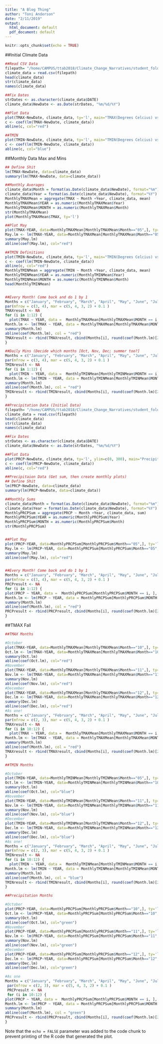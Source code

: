 ```yaml
---
title: "A Blog Thing"
author: "Toni Anderson"
date: "2/11/2019"
output:
  html_document: default
  pdf_document: default
---
```


```r
knitr::opts_chunk$set(echo = TRUE)
```
##Initial Climate Data

```r
##Read CSV Data
filepath= "/home/CAMPUS/ttab2018/Climate_Change_Narratives/student_folders/Anderson/tonianderson_burbank_realdata.csv"
climate_data = read.csv(filepath)
head(climate_data)
str(climate_data)
names(climate_data)

##Fix Dates
strDates <- as.character(climate_data$DATE)
climate_data$NewDate <- as.Date(strDates, "%m/%d/%Y")

##Plot Data
plot(TMAX~NewDate, climate_data, ty='l', main="TMAX(Degrees Celcius) vs. Time(Years)", xlab="Time(Years)", ylab="TMAX(Degrees Celcius)", col.main="black", col.lab="red" )
c <- coef(lm(TMAX~NewDate, climate_data))
abline(c, col="red")

##TMIN
plot(TMIN~NewDate, climate_data, ty='l', main="TMIN(Degrees Celcius) vs. Time(Years)", xlab="Time(Years)", ylab="TMIN(Degrees Celcius)", col.main="black", col.lab="blue" )
c <- coef(lm(TMIN~NewDate, climate_data))
abline(c, col="blue")
```

##Monthly Data Max and Mins

```r
## Define Shit
lm(TMAX~NewDate, data=climate_data)
summary(lm(TMAX~NewDate, data=climate_data))

##Monthly Averages
climate_data$Month = format(as.Date(climate_data$NewDate), format="%m")
climate_data$Year = format(as.Date(climate_data$NewDate), format="%Y")
MonthlyTMAXMean = aggregate(TMAX ~ Month +Year, climate_data, mean)
MonthlyTMAXMean$YEAR = as.numeric(MonthlyTMAXMean$Year)
MonthlyTMAXMean$MONTH = as.numeric(MonthlyTMAXMean$Month)
str(MonthlyTMAXMean)
plot(MonthlyTMAXMean$TMAX, ty='l')

##Plot May
plot(TMAX~YEAR, data=MonthlyTMAXMean[MonthlyTMAXMean$Month=="05",], ty='l', xlim=c(1950, 2020), main="May TMAX(Degrees Celcius) vs. Time(Years)", xlab="Time(Years)", ylab="TMAX(Degrees Celcius)", col.main="black", col.lab="blue")
May.lm <- lm(TMAX~YEAR, data=MonthlyTMAXMean[MonthlyTMAXMean$Month=="05",])
summary(May.lm)
abline(coef(May.lm), col="red")

##TMIN Definitions
plot(TMIN~NewDate, climate_data, ty='l', main="TMIN(Degrees Celcius) vs. Time(Years)", xlab="Time(Years)", ylab="TMIN(Degrees Celcius)", col.main="black", col.lab="blue" )
c <- coef(lm(TMIN~NewDate, climate_data))
abline(c, col="red")
MonthlyTMINMean = aggregate(TMIN ~ Month +Year, climate_data, mean)
MonthlyTMINMean$YEAR = as.numeric(MonthlyTMINMean$Year)
MonthlyTMINMean$MONTH = as.numeric(MonthlyTMINMean$Month)
head(MonthlyTMINMean)


##Every Month! Come back and do 1 by 1
Months = c("January", "February", "March", "April", "May", "June", "July", "August", "September", "October", "November", "December")
par(mfrow = c(3, 4), mar = c(5, 4, 3, 2) + 0.1 )
TMAXresult <- NA 
for (i in 1:12) {
  plot(TMAX ~ YEAR, data =  MonthlyTMAXMean[MonthlyTMAXMean$MONTH == i, ], ty = "l", las = 1, xlim = c(1940, 2020), ylim=c(15, 35),main = Months[i])
Month.lm <- lm(TMAX ~ YEAR, data = MonthlyTMAXMean[MonthlyTMAXMean$MONTH == i, ])
summary(Month.lm)
abline(coef(Month.lm), col = "red")
TMAXresult <- rbind(TMAXresult, cbind(Months[i], round(coef(Month.lm)[2], 4), round(summary(Month.lm)$coefficients[2, 4], 4), round(summary(Month.lm)$r.squared, 3)))
}

##Daily Mins (Decide which months [Oct, Nov, Dec; summer too?]
Months = c("January", "February", "March", "April", "May", "June", "July", "August", "September", "October", "November", "December")
par(mfrow = c(3, 4), mar = c(5, 4, 3, 2) + 0.1 )
TMINresult <- NA 
for (i in 1:12) {
  plot(TMIN ~ YEAR, data =  MonthlyTMINMean[MonthlyTMINMean$MONTH == i, ], ty = "l", las = 1, xlim = c(1940, 2020), ylim=c(0, 20),main = Months[i])
Month.lm <- lm(TMIN ~ YEAR, data = MonthlyTMINMean[MonthlyTMINMean$MONTH == i, ])
summary(Month.lm)
abline(coef(Month.lm), col = "red")
TMINresult <- rbind(TMINresult, cbind(Months[i], round(coef(Month.lm)[2], 4), round(summary(Month.lm)$coefficients[2, 4], 4), round(summary(Month.lm)$r.squared, 3)))
}

```
```r
##Precipitation Data (Initial Data)
filepath= "/home/CAMPUS/ttab2018/Climate_Change_Narratives/student_folders/Anderson/tonianderson_burbank_realdata.csv"
climate_data = read.csv(filepath)
head(climate_data)
str(climate_data)
names(climate_data)

##Fix Dates
strDates <- as.character(climate_data$DATE)
climate_data$NewDate <- as.Date(strDates, "%m/%d/%Y")

##Plot Data
plot(PRCP~NewDate, climate_data, ty='l', ylim=c(0, 300), main="Precipitation vs. Time(Years)", xlab="Time(Years)", ylab="Precipitation Celcius)", col.main="black", col.lab="green" )
c <- coef(lm(PRCP~NewDate, climate_data))
abline(c, col="red")

```
```r
##Precipitaion Data (Get sum, then create monthly plots)
## Define Shit
lm(PRCP~NewDate, data=climate_data)
summary(lm(PRCP~NewDate, data=climate_data))

##Monthly Sums
climate_data$Month = format(as.Date(climate_data$NewDate), format="%m")
climate_data$Year = format(as.Date(climate_data$NewDate), format="%Y")
MonthlyPRCPSum = aggregate(PRCP ~ Month +Year, climate_data, sum)
MonthlyPRCPSum$YEAR = as.numeric(MonthlyPRCPSum$Year)
MonthlyPRCPSum$MONTH = as.numeric(MonthlyPRCPSum$Month)
str(MonthlyPRCPSum)


##Plot May
plot(PRCP~YEAR, data=MonthlyPRCPSum[MonthlyPRCPSum$Month=="05",], ty='l', xlim=c(1950, 2020), main="May Precipitation vs. Time(Years)", xlab="Time(Years)", ylab="Precipitation", col.main="black", col.lab="blue")
May.lm <- lm(PRCP~YEAR, data=MonthlyPRCPSum[MonthlyPRCPSum$Month=="05",])
summary(May.lm)
abline(coef(May.lm), col="red")


##Every Month! Come back and do 1 by 1
Months = c("January", "February", "March", "April", "May", "June", "July", "August", "September", "October", "November", "December")
par(mfrow = c(3, 4), mar = c(5, 4, 3, 2) + 0.1 )
PRCPresult <- NA 
for (i in 1:12) {
plot(PRCP ~ YEAR, data =  MonthlyPRCPSum[MonthlyPRCPSum$MONTH == i, ], ty = "l", las = 1, xlim = c(1940, 2020), ylim=c(0, 400), main = Months[i], xlab="Total Precipation", ylab="Year", col.main="black", col.lab="green" )
Month.lm <- lm(PRCP ~ YEAR, data = MonthlyPRCPSum[MonthlyPRCPSum$MONTH == i, ])
summary(Month.lm)
abline(coef(Month.lm), col = "red")
PRCPresult <- rbind(PRCPresult, cbind(Months[i], round(coef(Month.lm)[2], 4), round(summary(Month.lm)$coefficients[2, 4], 4), round(summary(Month.lm)$r.squared, 3)))
}

```
##TMAX Fall
```r
##TMAX Months

#October
plot(TMAX~YEAR, data=MonthlyTMAXMean[MonthlyTMAXMean$Month=="10",], ty='l', xlim=c(1950, 2020), main="Oct TMAX(Degrees Celcius) vs. Time(Years)", xlab="Time(Years)", ylab="TMAX(Degrees Celcius)", col.main="black", col.lab="red")
Oct.lm <- lm(TMAX~YEAR, data=MonthlyTMAXMean[MonthlyTMAXMean$Month=="10",])
summary(Oct.lm)
abline(coef(Oct.lm), col="red")
#November
plot(TMAX~YEAR, data=MonthlyTMAXMean[MonthlyTMAXMean$Month=="11",], ty='l', xlim=c(1950, 2020), main="Nov TMAX(Degrees Celcius) vs. Time(Years)", xlab="Time(Years)", ylab="TMAX(Degrees Celcius)", col.main="black", col.lab="red")
Nov.lm <- lm(TMAX~YEAR, data=MonthlyTMAXMean[MonthlyTMAXMean$Month=="11",])
summary(Nov.lm)
abline(coef(Nov.lm), col="red")
#December
plot(TMAX~YEAR, data=MonthlyTMAXMean[MonthlyTMAXMean$Month=="12",], ty='l', xlim=c(1950, 2020), main="Dec TMAX(Degrees Celcius) vs. Time(Years)", xlab="Time(Years)", ylab="TMAX(Degrees Celcius)", col.main="black", col.lab="red")
Dec.lm <- lm(TMAX~YEAR, data=MonthlyTMAXMean[MonthlyTMAXMean$Month=="12",])
summary(Dec.lm)
abline(coef(Dec.lm), col="red")
#As one!
Months = c("January", "February", "March", "April", "May", "June", "July", "August", "September", "October", "November", "December")
par(mfrow = c(2, 3), mar = c(5, 4, 3, 2) + 0.1 )
TMAXresult <- NA 
for (i in 10:12) {
  plot(TMAX ~ YEAR, data =  MonthlyTMAXMean[MonthlyTMAXMean$MONTH == i, ], ty = "l", las = 1, xlim = c(1940, 2020), ylim=c(15, 35), xlab="Time (Years)", ylab="TMAX (Degrees Celcius)", col.lab="red", main = Months[i])
Month.lm <- lm(TMAX ~ YEAR, data = MonthlyTMAXMean[MonthlyTMAXMean$MONTH == i, ])
summary(Month.lm)
abline(coef(Month.lm), col = "red")
TMAXresult <- rbind(TMAXresult, cbind(Months[i], round(coef(Month.lm)[2], 4), round(summary(Month.lm)$coefficients[2, 4], 4), round(summary(Month.lm)$r.squared, 3)))
}
```

```r
##TMIN Months

#October
plot(TMIN~YEAR, data=MonthlyTMINMean[MonthlyTMINMean$Month=="05",], ty='l', xlim=c(1950, 2020), main="Oct TMIN(Degrees Celcius) vs. Time(Years)", xlab="Time(Years)", ylab="TMIN(Degrees Celcius)", col.main="black", col.lab="blue")
Oct.lm <- lm(TMIN~YEAR, data=MonthlyTMINMean[MonthlyTMINMean$Month=="10",])
summary(Oct.lm)
abline(coef(Oct.lm), col="blue")
#November
plot(TMIN~YEAR, data=MonthlyTMINMean[MonthlyTMINMean$Month=="11",], ty='l', xlim=c(1950, 2020), main="Nov TMIN(Degrees Celcius) vs. Time(Years)", xlab="Time(Years)", ylab="TMIN(Degrees Celcius)", col.main="black", col.lab="blue")
Nov.lm <- lm(TMIN~YEAR, data=MonthlyTMINMean[MonthlyTMINMean$Month=="11",])
summary(Nov.lm)
abline(coef(Nov.lm), col="blue")
#December
plot(TMIN~YEAR, data=MonthlyTMINMean[MonthlyTMINMean$Month=="12",], ty='l', xlim=c(1950, 2020), main="Dec TMIN(Degrees Celcius) vs. Time(Years)", xlab="Time(Years)", ylab="TMIN(Degrees Celcius)", col.main="black", col.lab="blue")
Dec.lm <- lm(TMIN~YEAR, data=MonthlyTMINMean[MonthlyTMINMean$Month=="12",])
summary(Dec.lm)
abline(coef(Dec.lm), col="blue")
#As one!
Months = c("January", "February", "March", "April", "May", "June", "July", "August", "September", "October", "November", "December")
par(mfrow = c(2, 3), mar = c(5, 4, 3, 2) + 0.1 )
TMINresult <- NA 
for (i in 10:12) {
  plot(TMIN ~ YEAR, data =  MonthlyTMINMean[MonthlyTMINMean$MONTH == i, ], ty = "l", las = 1, xlim = c(1940, 2020), ylim=c(0, 20),xlab="Time (Years)", ylab="TMIN (Degrees Celcius)", col.lab="blue", main = Months[i])
Month.lm <- lm(TMIN ~ YEAR, data = MonthlyTMINMean[MonthlyTMINMean$MONTH == i, ])
summary(Month.lm)
abline(coef(Month.lm), col = "blue")
TMINresult <- rbind(TMINresult, cbind(Months[i], round(coef(Month.lm)[2], 4), round(summary(Month.lm)$coefficients[2, 4], 4), round(summary(Month.lm)$r.squared, 3)))
}
```

```r
##Precipitation Months

#October
plot(PRCP~YEAR, data=MonthlyPRCPSum[MonthlyPRCPSum$Month=="10",], ty='l', xlim=c(1950, 2020), main="Oct Precipitation vs. Time(Years)", xlab="Time(Years)", ylab="Precipitation", col.main="black", col.lab="green")
Oct.lm <- lm(PRCP~YEAR, data=MonthlyPRCPSum[MonthlyPRCPSum$Month=="10",])
summary(Oct.lm)
abline(coef(Oct.lm), col="green")
#November
plot(PRCP~YEAR, data=MonthlyPRCPSum[MonthlyPRCPSum$Month=="11",], ty='l', xlim=c(1950, 2020), main="Nov Precipitation vs. Time(Years)", xlab="Time(Years)", ylab="Precipitation", col.main="black", col.lab="green")
Nov.lm <- lm(PRCP~YEAR, data=MonthlyPRCPSum[MonthlyPRCPSum$Month=="11",])
summary(Nov.lm)
abline(coef(Nov.lm), col="green")
#December
plot(PRCP~YEAR, data=MonthlyPRCPSum[MonthlyPRCPSum$Month=="12",], ty='l', xlim=c(1950, 2020), main="Dec Precipitation vs. Time(Years)", xlab="Time(Years)", ylab="Precipitation", col.main="black", col.lab="green")
Dec.lm <- lm(PRCP~YEAR, data=MonthlyPRCPSum[MonthlyPRCPSum$Month=="12",])
summary(Dec.lm)
abline(coef(Dec.lm), col="green")

#As one
Months = c("January", "February", "March", "April", "May", "June", "July", "August", "September", "October", "November", "December")
 par(mfrow = c(2, 3), mar = c(5, 4, 3, 2) + 0.1 )
 PRCPresult <- NA 
 for (i in 10:12) {
plot(PRCP ~ YEAR, data =  MonthlyPRCPSum[MonthlyPRCPSum$MONTH == i, ], ty = "l", las = 1, xlim = c(1940, 2020), ylim=c(0, 300), main = Months[i], xlab="Year", ylab="Total Precipitation", col.main="black", col.lab="green" )
Month.lm <- lm(PRCP ~ YEAR, data = MonthlyPRCPSum[MonthlyPRCPSum$MONTH == i, ])
summary(Month.lm)
abline(coef(Month.lm), col = "green")
PRCPresult <- rbind(PRCPresult, cbind(Months[i], round(coef(Month.lm)[2], 4), round(summary(Month.lm)$coefficients[2, 4], 4), round(summary(Month.lm)$r.squared, 3)))
}
```


Note that the `echo = FALSE` parameter was added to the code chunk to prevent printing of the R code that generated the plot.

